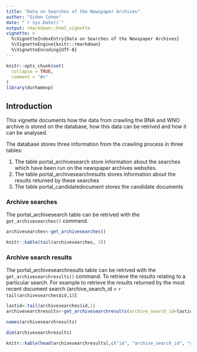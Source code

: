 ```yaml
---
title: "Data on Searches of the Newspaper Archives"
author: "Gidon Cohen"
date: "`r Sys.Date()`"
output: rmarkdown::html_vignette
vignette: >
  %\VignetteIndexEntry{Data on Searches of the Newspaper Archives}
  %\VignetteEngine{knitr::rmarkdown}
  %\VignetteEncoding{UTF-8}
---
```


```r
knitr::opts_chunk$set(
  collapse = TRUE,
  comment = "#>"
)
library(durhamevp)
```

## Introduction

This vignette documents how the data from crawling the BNA and WNO archive is stored on the database, how this data can be retrived and how it can be analysed.

The database stores three information from the crawling process in three tables: 

  1.  The table portal\_archivesearch store information about the searches which have been run on the newspaper archives websites. 
  2.  The table portal\_archivesearchresults stores information about the results returned by these searches
  3.  The table portal\_candidatedocument stores the candidate documents


### Archive searches

The portal\_archivesearch table can be retrived with the `get_archivesearches()` command.

```r

archivesearches<-get_archivesearches()

knitr::kable(tail(archivesearches, 3))

```


### Archive search results

The portal\_archivesearchresults table can be retrived with the `get_archivesearchresults()` command. To retrieve the results relating to a particular search. For example to retrieve the results returned by the most recent document search (archive_search_id = `r tail(archivesearches$id,1)`):


```r
lastid<-tail(archivesearches$id,1)
archivesearchresults<-get_archivesearchresults(archive_search_id=lastid)

names(archivesearchresults)

dim(archivesearchresults)

knitr::kable(head(archivesearchresults[,c("id", "archive_search_id", "description", "publication_title")], 3))

```


